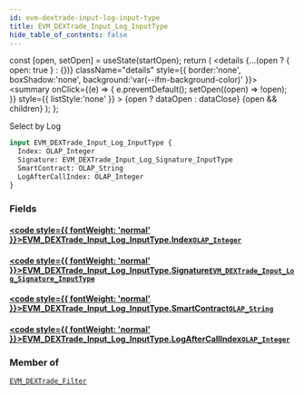 ```yaml
---
id: evm-dextrade-input-log-input-type
title: EVM_DEXTrade_Input_Log_InputType
hide_table_of_contents: false
---
```







  const [open, setOpen] = useState(startOpen);
  return (
    <details {...(open ? { open: true } : {})} className="details" style={{ border:'none', boxShadow:'none', background:'var(--ifm-background-color)' }}>
      <summary
        onClick={(e) => {
          e.preventDefault();
          setOpen((open) => !open);
        }}
        style={{ listStyle:'none' }}
      >
      {open ? dataOpen : dataClose}
      </summary>
      {open && children}
    </details>
  );
};




Select by Log


```graphql
input EVM_DEXTrade_Input_Log_InputType {
  Index: OLAP_Integer
  Signature: EVM_DEXTrade_Input_Log_Signature_InputType
  SmartContract: OLAP_String
  LogAfterCallIndex: OLAP_Integer
}
```




### Fields

#### [<code style={{ fontWeight: 'normal' }}>EVM_DEXTrade_Input_Log_InputType.<b>Index</b></code>](#)<Bullet />[`OLAP_Integer`](/docs/graphql-reference/inputs/olap-integer) <Badge class="secondary" text="input"/>
> 
> 

#### [<code style={{ fontWeight: 'normal' }}>EVM_DEXTrade_Input_Log_InputType.<b>Signature</b></code>](#)<Bullet />[`EVM_DEXTrade_Input_Log_Signature_InputType`](/docs/graphql-reference/inputs/evm-dextrade-input-log-signature-input-type) <Badge class="secondary" text="input"/>
> 
> 

#### [<code style={{ fontWeight: 'normal' }}>EVM_DEXTrade_Input_Log_InputType.<b>SmartContract</b></code>](#)<Bullet />[`OLAP_String`](/docs/graphql-reference/inputs/olap-string) <Badge class="secondary" text="input"/>
> 
> 

#### [<code style={{ fontWeight: 'normal' }}>EVM_DEXTrade_Input_Log_InputType.<b>LogAfterCallIndex</b></code>](#)<Bullet />[`OLAP_Integer`](/docs/graphql-reference/inputs/olap-integer) <Badge class="secondary" text="input"/>
> 
> 



### Member of

[`EVM_DEXTrade_Filter`](/docs/graphql-reference/inputs/evm-dextrade-filter)  <Badge class="secondary" text="input"/>

